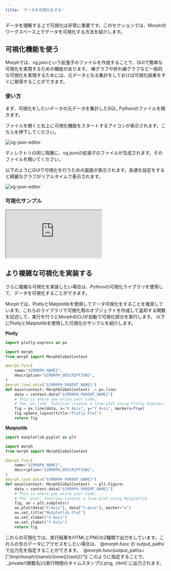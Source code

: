 ```yaml
---
title: 'データを可視化をする'
---
```


データを理解する上で可視化は非常に重要です。このセクションでは、Morphのワークスペース上でデータを可視化する方法を紹介します。

## 可視化機能を使う

Morphでは、vg.jsonという拡張子のファイルを作成することで、GUIで簡単な可視化を実現するための機能があります。
棒グラフや折れ線グラフなど一般的な可視化を実現するためには、元データとなる集計をしておけば可視化結果をすぐに取得することができます。

### 使い方

まず、可視化をしたいデータの元データを集計したSQL, Pythonのファイルを開きます。

ファイルを開くと右上に可視化機能をスタートするアイコンが表示されます。こちらを押下してください。

<img
	src="/assets/images/docs/visualization-how-to-start.png"
	alt="vg-json-editor"
/>

ディレクトリの同じ階層に、vg.jsonの拡張子のファイルが生成されます。そのファイルを開いてください。

以下のようにGUIで可視化を行うための画面が表示されます。各値を設定をすると綺麗なグラフがリアルタイムで表示されます。

<img
	src="/assets/images/docs/visualization-overview.png"
	alt="vg-json-editor"
/>

### 可視化サンプル

<iframe
	src="https://www.loom.com/embed/9274b8d8cc214161a5d22d67516ceeda?sid=c1a9dbf7-ff99-4b3d-b6d6-60e420c4e21a"
	controls
	className="w-full aspect-video"
></iframe>

## より複雑な可視化を実装する

さらに複雑な可視化を実装したい場合は、Pythonの可視化ライブラリを使用して、データを可視化することができます。

Morphでは、PlotlyとMatplotlibを使用してデータ可視化をすることを推奨しています。これらのライブラリで可視化用のオブジェクトを作成して返却する関数を記述して、実行を行うとMorphのCLIが自動で可視化部分を実行します。
以下にPlotlyとMatplotlibを使用した可視化のサンプルを紹介します。

**Plotly**

```python
import plotly.express as px

import morph
from morph import MorphGlobalContext

@morph.func(
    name="${MORPH_NAME}",
    description="${MORPH_DESCRIPTION}",
)
@morph.load_data("${MORPH_PARENT_NAME}")
def main(context: MorphGlobalContext) -> px.line:
    data = context.data["${MORPH_PARENT_NAME}"]
    # This is where you write your code.
    # The `px.line` function creates a line plot using Plotly Express.
    fig = px.line(data, x="X Axis", y="Y Axis", markers=True)
    fig.update_layout(title="Plotly Plot")
    return fig
```

**Matplotlib**

```python
import matplotlib.pyplot as plt

import morph
from morph import MorphGlobalContext

@morph.func(
    name="${MORPH_NAME}",
    description="${MORPH_DESCRIPTION}",
)
@morph.load_data("${MORPH_PARENT_NAME}")
def main(context: MorphGlobalContext) -> plt.Figure:
    data = context.data["${MORPH_PARENT_NAME}"]
    # This is where you write your code.
    # The `plot` function creates a line plot using Matplotlib.
    fig, ax = plt.subplots()
    ax.plot(data["X-Axis"], data["Y-Axis"], marker="o")
    ax.set_title("Matplotlib Plot")
    ax.set_xlabel("X-Axis")
    ax.set_ylabel("Y-Axis")
    return fig
```

<Tip>
これらの可視化では、実行結果をHTMLとPNGの2種類で出力をしています。これらの生のデータにアクセスをしたい場合は、`@morph.func`の`output_paths`で出力先を指定することができます。
`@morph.func(output_paths=["/tmp/morph/{name}/{now()}{ext()}"])`このように指定することで、`_private/{関数名}/{実行時間のタイムスタンプ}{.png, .html}`に出力されます。
</Tip>
